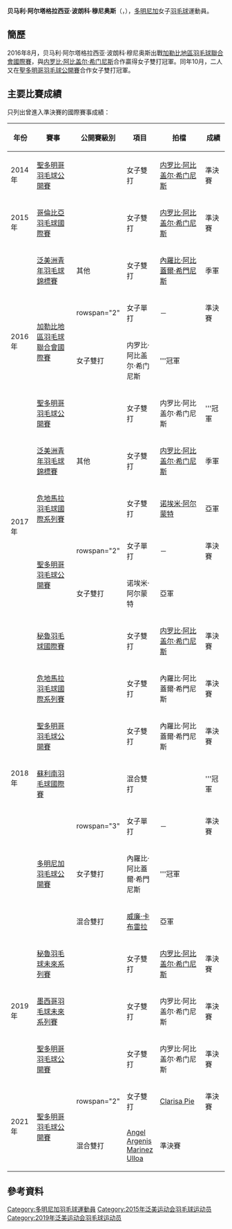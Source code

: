 {{noteTA|G1=Badminton
|1=zh-cn:多米尼加; zh-tw:多明尼加; zh-hk:多明尼加;}}
{{Infobox 羽球選手
| playername              = 贝马利·阿尔塔格拉西亚·波朗科·穆尼奥斯<br/>{{lang|es|Bermary Altagracia Polanco Muñoz}}
| image                   = 
| size                    = 
| caption                 = 
| birth_name              = 
| date_of_birth           = {{birth_date_and_age|1999|10|7}}
| place_of_birth          = 
| height                  = 
| weight                  = 
| event                   = 女子單打、女子雙打、混合雙打
| country                 = {{DOM}}
| years_started           = 
| handedness              = 
| coach                   = 
| highest_ranking         = 第172位（女雙-[[戴杰尼斯·萨图里亚|萨图里亚]]）
| date_of_highest_ranking = 2016年4月28日<ref name="highest-ranking">{{en}}[http://bwfcontent.tournamentsoftware.com/ranking/player.aspx?id=12859&player=854649 BWF World Ranking - Ranking of Bermary Altagracia POLANCO MUNOZ (72946)]</ref>
| current_ranking         = 第367位（女單）<br/>第640位（混雙-[[Angel_Argenis_Marinez_Ulloa|Ulloa]]）
| date_of_current_ranking = 2017年2月10日<ref>{{en}}[http://bwfcontent.tournamentsoftware.com/ranking/category.aspx?id=12859&category=473 BWF World Ranking - BWF世界排名榜 (2/10/2017) - Women's singles]</ref><ref>{{en}}[http://bwfcontent.tournamentsoftware.com/ranking/category.aspx?id=12859&category=476 BWF World Ranking - BWF世界排名榜 (2/10/2017) - Mixed doubles]</ref>
| played                  = 23勝–14負（女單）<br/>14勝–11負（女雙）<br/>9勝–14負（混雙）
| titles                  = 
| bwf_profile             = 517EFE54-E95F-4304-AB7E-98B8122E2C77
| bwf_id                  = 72946
| updated                 = 2017年2月13日
}}
{{MedalTableTop|width=286px}}
{{MedalSport | 女子[[羽毛球|羽毛球]]}}
{{MedalCountry | {{DOM}}}}
{{MedalCompetition | [[泛美洲青年羽毛球錦標賽|泛美洲青年羽毛球錦標賽]]}}
{{MedalBronze| [[2016年泛美洲青年羽毛球錦標賽|2016年 利馬]] | 女子雙打 }}
{{MedalBronze| [[2017年泛美洲青年羽毛球錦標賽|2017年 萬錦市]] | 女子雙打 }}
{{MedalBottom}}
'''贝马利·阿尔塔格拉西亚·波朗科·穆尼奥斯'''（{{lang-es|Bermary Altagracia Polanco Muñoz}}，{{bd|1999年|10月7日||}}），[[多明尼加|多明尼加]]女子[[羽毛球|羽毛球]]運動員。

==簡歷==
2016年8月，贝马利·阿尔塔格拉西亚·波朗科·穆尼奥斯出戰[[2016年加勒比地區羽毛球聯合會國際賽|加勒比地區羽毛球聯合會國際賽]]，與[[内罗比·阿比盖尔·希门尼斯|内罗比·阿比盖尔·希门尼斯]]合作贏得女子雙打冠軍。同年10月，二人又在[[2016年聖多明哥羽毛球公開賽|聖多明哥羽毛球公開賽]]合作女子雙打冠軍。

==主要比賽成績==
只列出曾進入準決賽的國際賽事成績：
{| class=wikitable style="text-align:center; font-size:small;" 
!width="50"|年份
!width="190"|賽事
!width="80"|公開賽級別
!width="60"|項目
!width="160"|拍檔
!width="50"|成績
|-
!rowspan="1"|2014年
|[[2014年聖多明哥羽毛球公開賽|聖多明哥羽毛球公開賽]]
|{{BWFIS}}
|女子雙打
|[[内罗比·阿比盖尔·希门尼斯|内罗比·阿比盖尔·希门尼斯]]
|bgcolor="#b8860b"|準決賽
|-
!rowspan="1"|2015年
|[[2015年哥倫比亞羽毛球國際賽|哥倫比亞羽毛球國際賽]]
|{{BWFIS}}
|女子雙打
|[[内罗比·阿比盖尔·希门尼斯|内罗比·阿比盖尔·希门尼斯]]
|bgcolor="#b8860b"|準決賽
|-
!rowspan="4"|2016年
|[[2016年泛美洲青年羽毛球錦標賽|泛美洲青年羽毛球錦標賽]]
|其他
|女子雙打
|[[內羅比·阿比蓋爾·希門尼斯|內羅比·阿比蓋爾·希門尼斯]]
|bgcolor="#b8860b"|季軍
|-
|rowspan="2"|[[2016年加勒比地區羽毛球聯合會國際賽|加勒比地區羽毛球聯合會國際賽]]
|rowspan="2" {{BWFFS}}
|女子單打
|－
|bgcolor="#b8860b"|準決賽
|-
|女子雙打
|内罗比·阿比盖尔·希门尼斯
|bgcolor="gold"|'''冠軍
|-
|[[2016年聖多明哥羽毛球公開賽|聖多明哥羽毛球公開賽]]
|{{BWFIS}}
|女子雙打
|内罗比·阿比盖尔·希门尼斯
|bgcolor="gold"|'''冠軍
|-
!rowspan="4"|2017年
|[[2017年泛美洲青年羽毛球錦標賽|泛美洲青年羽毛球錦標賽]]
|其他
|女子雙打
|[[内罗比·阿比盖尔·希门尼斯|内罗比·阿比盖尔·希门尼斯]]
|bgcolor="#b8860b"|季軍
|-
|[[2017年危地馬拉羽毛球國際系列賽|危地馬拉羽毛球國際系列賽]]
|{{BWFIS}}
|女子雙打
|[[诺埃米·阿尔蒙特|诺埃米·阿尔蒙特]]
|bgcolor="silver"|亞軍
|-
|rowspan="2"|[[2017年聖多明哥羽毛球公開賽|聖多明哥羽毛球公開賽]]
|rowspan="2" {{BWFIS}}
|女子單打
|－
|bgcolor="#b8860b"|準決賽
|-
|女子雙打
|诺埃米·阿尔蒙特
|bgcolor="silver"|亞軍
|-
!rowspan="7"|2018年
|[[2018年秘魯羽毛球國際賽|秘魯羽毛球國際賽]]
|{{BWFIS}}
|女子雙打
|[[内罗比·阿比盖尔·希门尼斯|内罗比·阿比盖尔·希门尼斯]]
|bgcolor="#b8860b"|準決賽
|-
|[[2018年危地馬拉羽毛球國際系列賽|危地馬拉羽毛球國際系列賽]]
|{{BWFIS}}
|女子雙打
|內羅比·阿比蓋爾·希門尼斯
|bgcolor="#b8860b"|準決賽
|-
|[[2018年聖多明哥羽毛球公開賽|聖多明哥羽毛球公開賽]]
|{{BWFIS}}
|女子雙打
|內羅比·阿比蓋爾·希門尼斯
|bgcolor="#b8860b"|準決賽
|-
|[[2018年蘇利南羽毛球國際賽|蘇利南羽毛球國際賽]]
|{{BWFIS}}
|混合雙打
|{{nowrap|[[Cesar_Adonis_Brito_Gonzalez|Cesar Adonis Brito Gonzalez]]}}
|bgcolor="gold"|'''冠軍
|-
|rowspan="3"|[[2018年多明尼加羽毛球公開賽|多明尼加羽毛球公開賽]]
|rowspan="3" {{BWFFS}}
|女子單打
|－
|bgcolor="#b8860b"|準決賽
|-
|女子雙打
|內羅比·阿比蓋爾·希門尼斯
|bgcolor="gold"|'''冠軍
|-
|混合雙打
|[[威廉·卡布雷拉|威廉·卡布雷拉]]
|bgcolor="silver"|亞軍
|-
!rowspan="3"|2019年
|[[2019年秘魯羽毛球未來系列賽|秘魯羽毛球未來系列賽]]
|{{BWFFS}}
|女子雙打
|[[内罗比·阿比盖尔·希门尼斯|内罗比·阿比盖尔·希门尼斯]]
|bgcolor="#b8860b"|準決賽
|-
|[[2019年墨西哥羽毛球未來系列賽|墨西哥羽毛球未來系列賽]]
|{{BWFFS}}
|女子雙打
|内罗比·阿比盖尔·希门尼斯
|bgcolor="#b8860b"|準決賽
|-
|[[2019年聖多明哥羽毛球公開賽|聖多明哥羽毛球公開賽]]
|{{BWFIS}}
|女子雙打
|内罗比·阿比盖尔·希门尼斯
|bgcolor="#b8860b"|準決賽
|-
!rowspan="2"|2021年
|rowspan="2"|[[2021年聖多明哥羽毛球公開賽|聖多明哥羽毛球公開賽]]
|rowspan="2" {{BWFIS}}
|女子雙打
|[[Clarisa_Pie|Clarisa Pie]]
|bgcolor="#b8860b"|準決賽
|-
|混合雙打
|[[Angel_Argenis_Marinez_Ulloa|Angel Argenis Marinez Ulloa]]
|bgcolor="#b8860b"|準決賽
|}
{{BWF賽事級別索引}}

==參考資料==
{{Reflist}}

{{DEFAULTSORT:Polanco Muñoz, Bermary Altagracia}}
[[Category:多明尼加羽毛球運動員|Category:多明尼加羽毛球運動員]]
[[Category:2015年泛美运动会羽毛球运动员|Category:2015年泛美运动会羽毛球运动员]]
[[Category:2019年泛美运动会羽毛球运动员|Category:2019年泛美运动会羽毛球运动员]]